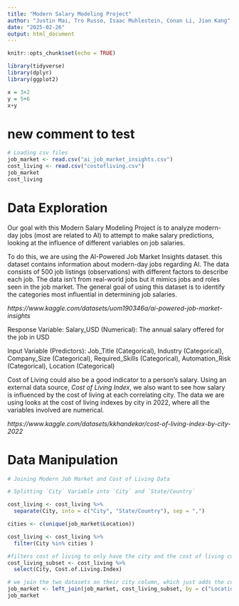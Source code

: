 ```yaml
---
title: "Modern Salary Modeling Project"
author: "Justin Mai, Tro Russo, Isaac Muhlestein, Conan Li, Jian Kang"
date: "2025-02-26"
output: html_document
---
```


```r
knitr::opts_chunk$set(echo = TRUE)
```

```r
library(tidyverse)
library(dplyr)
library(ggplot2)
```

```r
x = 3+2
y = 5+6
x+y
```

new comment to test
=======
``` r
# Loading csv files
job_market <- read.csv("ai_job_market_insights.csv")
cost_living <- read.csv("costofliving.csv")
job_market
cost_living
```

# Data Exploration

Our goal with this Modern Salary Modeling Project is to analyze modern-day jobs (most are related to AI) to attempt to make salary predictions, looking at the influence of different variables on job salaries.

To do this, we are using the AI-Powered Job Market Insights dataset. this dataset contains information about modern-day jobs regarding AI. The data consists of 500 job listings (observations) with different factors to describe each job. The data isn’t from real-world jobs but it mimics jobs and roles seen in the job market. The general goal of using this dataset is to identify the categories most influential in determining job salaries.

*https://www.kaggle.com/datasets/uom190346a/ai-powered-job-market-insights*

Response Variable: Salary_USD (Numerical): The annual salary offered for the job in USD

Input Variable (Predictors): Job_Title (Categorical), Industry (Categorical), Company_Size (Categorical), Required_Skills (Categorical), Automation_Risk (Categorical), Location (Categorical)

Cost of Living could also be a good indicator to a person's salary. Using an external data source, *Cost of Living Index*, we also want to see how salary is influenced by the cost of living at each correlating city. The data we are using looks at the cost of living indexes by city in 2022, where all the variables involved are numerical.

*https://www.kaggle.com/datasets/kkhandekar/cost-of-living-index-by-city-2022*

# Data Manipulation

```r
# Joining Modern Job Market and Cost of Living Data

# Splitting `City` Variable into `City` and `State/Country`

cost_living <- cost_living %>% 
  separate(City, into = c("City", "State/Country"), sep = ",")

cities <- c(unique(job_market$Location))

cost_living <- cost_living %>% 
  filter(City %in% cities )

#filters cost of living to only have the city and the cost of living column
cost_living_subset <- cost_living %>% 
  select(City, Cost.of.Living.Index)

# we join the two datasets on their city column, which just adds the cost of living index to the job_market
job_market <- left_join(job_market, cost_living_subset, by = c("Location" = "City"))
job_market
```





